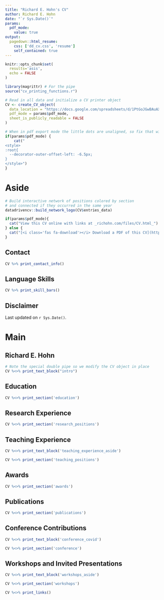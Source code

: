```yaml
---
title: "Richard E. Hohn's CV"
author: Richard E. Hohn
date: "`r Sys.Date()`"
params:
  pdf_mode:
    value: true
output:
  pagedown::html_resume:
    css: ['dd_cv.css', 'resume']
    self_contained: true
---
```


```r
knitr::opts_chunk$set(
  results='asis', 
  echo = FALSE
)

library(magrittr) # For the pipe
source("cv_printing_functions.r")

# Read in all data and initialize a CV printer object
CV <- create_CV_object(
  data_location = "https://docs.google.com/spreadsheets/d/1PtGoJGwBAuAXvlCyDHAUTIlGqYhjaSs6pefpes7Ieeo",  
  pdf_mode = params$pdf_mode,
  sheet_is_publicly_readable = FALSE
)
```


```r
# When in pdf export mode the little dots are unaligned, so fix that with some conditional CSS.
if(params$pdf_mode) {
    cat("
<style>
:root{
  --decorator-outer-offset-left: -6.5px;
}
</style>")
}
```


Aside
================================================================================

```r
# Build interactive network of positions colored by section
# and connected if they occurred in the same year
datadrivencv::build_network_logo(CV$entries_data)
```


```r
if(params$pdf_mode){
  cat("View this CV online with links at _richohn.com/files/CV.html_")
} else {
  cat("[<i class='fas fa-download'></i> Download a PDF of this CV](https://richohn.com/files/CV.pdf)")
}
```

Contact {#contact}
--------------------------------------------------------------------------------

```r
CV %>% print_contact_info()
```



Language Skills {#skills}
--------------------------------------------------------------------------------

```r
CV %>% print_skill_bars()
```



Disclaimer {#disclaimer}
--------------------------------------------------------------------------------

Last updated on `r Sys.Date()`.



Main
================================================================================

Richard E. Hohn {#title}
--------------------------------------------------------------------------------

```r
# Note the special double pipe so we modify the CV object in place
CV %<>% print_text_block("intro") 
```



Education {data-icon=graduation-cap data-concise=true}
--------------------------------------------------------------------------------

```r
CV %<>% print_section('education')
```



Research Experience {data-icon=laptop}
--------------------------------------------------------------------------------

```r
CV %<>% print_section('research_positions')
```



Teaching Experience {data-icon=chalkboard-teacher}
--------------------------------------------------------------------------------

::: aside
```r
CV %<>% print_text_block('teaching_experience_aside')
```
:::

```r
CV %<>% print_section('teaching_positions')
```


Awards {data-icon=award}
--------------------------------------------------------------------------------

```r
CV %<>% print_section('awards')
```



Publications {data-icon=book}
--------------------------------------------------------------------------------

```r
CV %<>% print_section('publications')
```






Conference Contributions  {data-icon=bar-chart}
--------------------------------------------------------------------------------

::: aside
```r
CV %<>% print_text_block('conference_covid')
```
:::

```r
CV %<>% print_section('conference')
```



Workshops and Invited Presentations {data-icon=keyboard}
--------------------------------------------------------------------------------

::: aside
```r
CV %<>% print_text_block('workshops_aside')
```
:::

```r
CV %<>% print_section('workshops')
```









```r
CV %<>% print_links()
```

